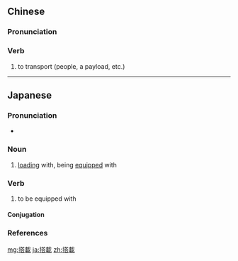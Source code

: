 {{also|搭载}}
==Chinese==
{{zh-forms|s=搭载}}

===Pronunciation===
{{zh-pron
|m=dāzài
|mn=tah-chài
|cat=v
}}

===Verb===
{{zh-verb}}

# to transport (people, a payload, etc.)

----

==Japanese==
{{ja-kanjitab|とう|さい|yomi=o}}

===Pronunciation===
* {{ja-pron|とうさい|y=o|acc=0|acc_ref=NHK}}

===Noun===
{{ja-noun|とうさい}}

# [[loading]] with, being [[equipped]] with

===Verb===
{{ja-verb-suru|tr=trans|とうさい}}

# to be equipped with

====Conjugation====
{{ja-suru|とうさい}}

===References===
<references/>

[[mg:搭載]]
[[ja:搭載]]
[[zh:搭載]]